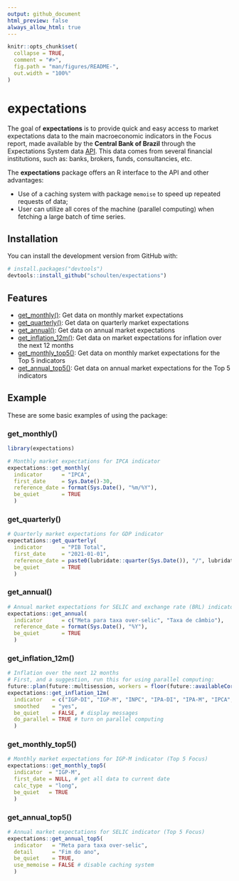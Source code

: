 ```yaml
---
output: github_document
html_preview: false
always_allow_html: true
---
```


<!-- README.md is generated from README.Rmd. Please edit that file -->

```r
knitr::opts_chunk$set(
  collapse = TRUE,
  comment = "#>",
  fig.path = "man/figures/README-",
  out.width = "100%"
)
```

# expectations

<!-- badges: start -->
<!-- badges: end -->

The goal of **expectations** is to provide quick and easy access to market expectations data to the main macroeconomic indicators in the Focus report, made available by the **Central Bank of Brazil** through the Expectations System data [API](https://olinda.bcb.gov.br/olinda/servico/Expectativas/versao/v1/aplicacao#!/recursos). This data comes from several financial institutions, such as: banks, brokers, funds, consultancies, etc.

The **expectations** package offers an R interface to the API and other advantages:

- Use of a caching system with package `memoise` to speed up repeated requests of data;
- User can utilize all cores of the machine (parallel computing) when fetching a large batch of time series.

## Installation

<!--
You can install the released version of expectations from [CRAN](https://CRAN.R-project.org) with:

``` r
install.packages("expectations")
```
-->
You can install the development version from GitHub with:

```r
# install.packages("devtools")
devtools::install_github("schoulten/expectations")
```

## Features

- [get_monthly()](#get_monthly): Get data on monthly market expectations
- [get_quarterly()](#get_quarterly): Get data on quarterly market expectations
- [get_annual()](#get_annual): Get data on annual market expectations
- [get_inflation_12m()](#get_inflation_12m): Get data on market expectations for inflation over the next 12 months
- [get_monthly_top5()](#get_monthly_top5): Get data on monthly market expectations for the Top 5 indicators
- [get_annual_top5()](#get_annual_top5): Get data on annual market expectations for the Top 5 indicators

## Example

These are some basic examples of using the package:

### get_monthly(){#get_monthly}

```r
library(expectations)

# Monthly market expectations for IPCA indicator
expectations::get_monthly(
  indicator      = "IPCA",
  first_date     = Sys.Date()-30,
  reference_date = format(Sys.Date(), "%m/%Y"),
  be_quiet       = TRUE
  )
```

### get_quarterly(){#get_quarterly}

```r
# Quarterly market expectations for GDP indicator
expectations::get_quarterly(
  indicator      = "PIB Total",
  first_date     = "2021-01-01",
  reference_date = paste0(lubridate::quarter(Sys.Date()), "/", lubridate::year(Sys.Date())),
  be_quiet       = TRUE
  )
```

### get_annual(){#get_annual}

```r
# Annual market expectations for SELIC and exchange rate (BRL) indicator
expectations::get_annual(
  indicator      = c("Meta para taxa over-selic", "Taxa de câmbio"),
  reference_date = format(Sys.Date(), "%Y"),
  be_quiet       = TRUE
  )
```

### get_inflation_12m(){#get_inflation_12m}

```r
# Inflation over the next 12 months
# First, and a suggestion, run this for using parallel computing:
future::plan(future::multisession, workers = floor(future::availableCores()/2))
expectations::get_inflation_12m(
  indicator   = c("IGP-DI", "IGP-M", "INPC", "IPA-DI", "IPA-M", "IPCA", "IPCA-15", "IPC-FIPE"),
  smoothed    = "yes",
  be_quiet    = FALSE, # display messages
  do_parallel = TRUE # turn on parallel computing
  )
```

### get_monthly_top5(){#get_monthly_top5}

```r
# Monthly market expectations for IGP-M indicator (Top 5 Focus)
expectations::get_monthly_top5(
  indicator  = "IGP-M",
  first_date = NULL, # get all data to current date
  calc_type  = "long",
  be_quiet   = TRUE
  )
```

### get_annual_top5(){#get_annual_top5}

```r
# Annual market expectations for SELIC indicator (Top 5 Focus)
expectations::get_annual_top5(
  indicator   = "Meta para taxa over-selic",
  detail      = "Fim do ano",
  be_quiet    = TRUE,
  use_memoise = FALSE # disable caching system
  )
```
